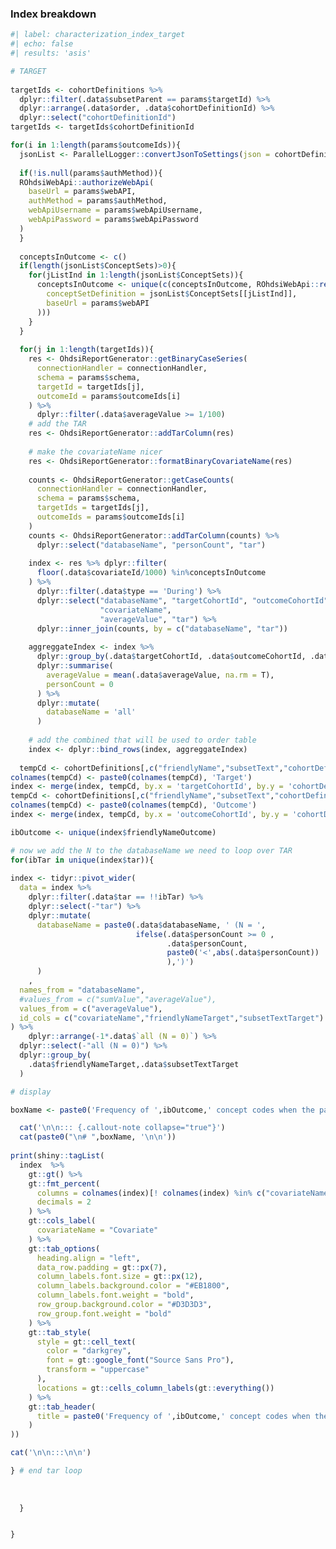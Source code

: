 ### Index breakdown

```r
#| label: characterization_index_target
#| echo: false
#| results: 'asis'

# TARGET
  
targetIds <- cohortDefinitions %>%
  dplyr::filter(.data$subsetParent == params$targetId) %>%
  dplyr::arrange(.data$order, .data$cohortDefinitionId) %>%
  dplyr::select("cohortDefinitionId") 
targetIds <- targetIds$cohortDefinitionId

for(i in 1:length(params$outcomeIds)){
  jsonList <- ParallelLogger::convertJsonToSettings(json = cohortDefinitions$json[cohortDefinitions$cohortDefinitionId == params$outcomeIds[i]])
  
  if(!is.null(params$authMethod)){
  ROhdsiWebApi::authorizeWebApi(
    baseUrl = params$webAPI, 
    authMethod = params$authMethod, 
    webApiUsername = params$webApiUsername, 
    webApiPassword = params$webApiPassword
  )
  }
  
  conceptsInOutcome <- c()
  if(length(jsonList$ConceptSets)>0){
    for(jListInd in 1:length(jsonList$ConceptSets)){
      conceptsInOutcome <- unique(c(conceptsInOutcome, ROhdsiWebApi::resolveConceptSet(
        conceptSetDefinition = jsonList$ConceptSets[[jListInd]], 
        baseUrl = params$webAPI
      )))
    }
  }
  
  for(j in 1:length(targetIds)){
    res <- OhdsiReportGenerator::getBinaryCaseSeries(
      connectionHandler = connectionHandler, 
      schema = params$schema, 
      targetId = targetIds[j], 
      outcomeId = params$outcomeIds[i] 
    ) %>%
      dplyr::filter(.data$averageValue >= 1/100)
    # add the TAR
    res <- OhdsiReportGenerator::addTarColumn(res) 
    
    # make the covariateName nicer
    res <- OhdsiReportGenerator::formatBinaryCovariateName(res)
    
    counts <- OhdsiReportGenerator::getCaseCounts(
      connectionHandler = connectionHandler, 
      schema = params$schema, 
      targetIds = targetIds[j], 
      outcomeIds = params$outcomeIds[i] 
    ) 
    counts <- OhdsiReportGenerator::addTarColumn(counts) %>%
      dplyr::select("databaseName", "personCount", "tar")
    
    index <- res %>% dplyr::filter(
      floor(.data$covariateId/1000) %in%conceptsInOutcome
    ) %>%
      dplyr::filter(.data$type == 'During') %>%
      dplyr::select("databaseName", "targetCohortId", "outcomeCohortId",
                    "covariateName", 
                    "averageValue", "tar") %>% 
      dplyr::inner_join(counts, by = c("databaseName", "tar"))
    
    aggreggateIndex <- index %>% 
      dplyr::group_by(.data$targetCohortId, .data$outcomeCohortId, .data$covariateName, .data$tar) %>%
      dplyr::summarise(
        averageValue = mean(.data$averageValue, na.rm = T),
        personCount = 0
      ) %>%
      dplyr::mutate(
        databaseName = 'all'
      )
    
    # add the combined that will be used to order table
    index <- dplyr::bind_rows(index, aggreggateIndex)
    
  tempCd <- cohortDefinitions[,c("friendlyName","subsetText","cohortDefinitionId")]
colnames(tempCd) <- paste0(colnames(tempCd), 'Target')
index <- merge(index, tempCd, by.x = 'targetCohortId', by.y = 'cohortDefinitionIdTarget')
tempCd <- cohortDefinitions[,c("friendlyName","subsetText","cohortDefinitionId")]
colnames(tempCd) <- paste0(colnames(tempCd), 'Outcome')
index <- merge(index, tempCd, by.x = 'outcomeCohortId', by.y = 'cohortDefinitionIdOutcome')

ibOutcome <- unique(index$friendlyNameOutcome)

# now we add the N to the databaseName we need to loop over TAR
for(ibTar in unique(index$tar)){
  
index <- tidyr::pivot_wider(
  data = index %>%
    dplyr::filter(.data$tar == !!ibTar) %>% 
    dplyr::select(-"tar") %>%
    dplyr::mutate(
      databaseName = paste0(.data$databaseName, ' (N = ', 
                            ifelse(.data$personCount >= 0 ,
                                   .data$personCount,
                                   paste0('<',abs(.data$personCount))
                                   ),')')
      ) 
    , 
  names_from = "databaseName", 
  #values_from = c("sumValue","averageValue"), 
  values_from = c("averageValue"), 
  id_cols = c("covariateName","friendlyNameTarget","subsetTextTarget")
) %>%
    dplyr::arrange(-1*.data$`all (N = 0)`) %>%
  dplyr::select(-"all (N = 0)") %>%
  dplyr::group_by(
    .data$friendlyNameTarget,.data$subsetTextTarget
  )

# display

boxName <- paste0('Frequency of ',ibOutcome,' concept codes when the patient exposed to ', index$friendlyNameTarget[1], ' ', index$subsetTextTarget[1],' has the outcome during ', ibTar)

  cat('\n\n::: {.callout-note collapse="true"}')
  cat(paste0("\n# ",boxName, '\n\n'))
      
print(shiny::tagList(
  index  %>%  
    gt::gt() %>%
    gt::fmt_percent(
      columns = colnames(index)[! colnames(index) %in% c("covariateName","friendlyNameTarget","subsetTextTarget", "friendlyNameOutcome", "tar")],
      decimals = 2
    ) %>%
    gt::cols_label(
      covariateName = "Covariate"
    ) %>%
    gt::tab_options(
      heading.align = "left",
      data_row.padding = gt::px(7),
      column_labels.font.size = gt::px(12),
      column_labels.background.color = "#EB1800",
      column_labels.font.weight = "bold",
      row_group.background.color = "#D3D3D3",
      row_group.font.weight = "bold"
    ) %>%
    gt::tab_style(
      style = gt::cell_text(
        color = "darkgrey",
        font = gt::google_font("Source Sans Pro"),
        transform = "uppercase"
      ),
      locations = gt::cells_column_labels(gt::everything())
    ) %>%
    gt::tab_header(
      title = paste0('Frequency of ',ibOutcome,' concept codes when the patient in the target cohort has the outcome during ', ibTar)
    )
))

cat('\n\n:::\n\n')

} # end tar loop
  
  
  
  }


}

```